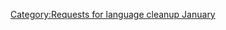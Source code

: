 {{nolanguage/box}}
[[Category:Requests for language cleanup January]]
{{see|haul one's ashes|haul someone's ashes}}